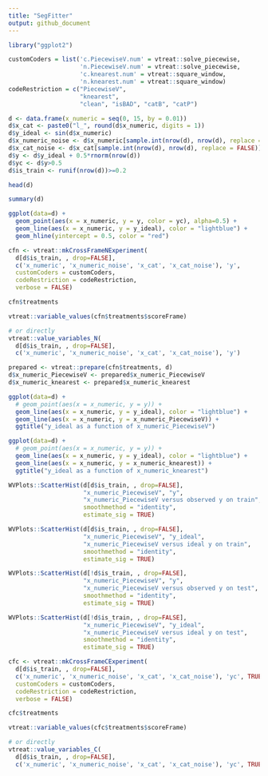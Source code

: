 ```yaml
---
title: "SegFitter"
output: github_document
---
```


```r
library("ggplot2")
```

```r
customCoders = list('c.PiecewiseV.num' = vtreat::solve_piecewise,
                    'n.PiecewiseV.num' = vtreat::solve_piecewise,
                    'c.knearest.num' = vtreat::square_window,
                    'n.knearest.num' = vtreat::square_window)
codeRestriction = c("PiecewiseV", 
                    "knearest",
                    "clean", "isBAD", "catB", "catP")
```


```r
d <- data.frame(x_numeric = seq(0, 15, by = 0.01))
d$x_cat <- paste0("l_", round(d$x_numeric, digits = 1))
d$y_ideal <- sin(d$x_numeric)
d$x_numeric_noise <- d$x_numeric[sample.int(nrow(d), nrow(d), replace = FALSE)]
d$x_cat_noise <- d$x_cat[sample.int(nrow(d), nrow(d), replace = FALSE)]
d$y <- d$y_ideal + 0.5*rnorm(nrow(d))
d$yc <- d$y>0.5
d$is_train <- runif(nrow(d))>=0.2

head(d)

summary(d)

ggplot(data=d) +
  geom_point(aes(x = x_numeric, y = y, color = yc), alpha=0.5) + 
  geom_line(aes(x = x_numeric, y = y_ideal), color = "lightblue") +
  geom_hline(yintercept = 0.5, color = "red")
```

```r
cfn <- vtreat::mkCrossFrameNExperiment(
  d[d$is_train, , drop=FALSE], 
  c('x_numeric', 'x_numeric_noise', 'x_cat', 'x_cat_noise'), 'y',
  customCoders = customCoders,
  codeRestriction = codeRestriction,
  verbose = FALSE)

cfn$treatments

vtreat::variable_values(cfn$treatments$scoreFrame)

# or directly
vtreat::value_variables_N(
  d[d$is_train, , drop=FALSE], 
  c('x_numeric', 'x_numeric_noise', 'x_cat', 'x_cat_noise'), 'y')

prepared <- vtreat::prepare(cfn$treatments, d)
d$x_numeric_PiecewiseV <- prepared$x_numeric_PiecewiseV
d$x_numeric_knearest <- prepared$x_numeric_knearest

ggplot(data=d) +
  # geom_point(aes(x = x_numeric, y = y)) + 
  geom_line(aes(x = x_numeric, y = y_ideal), color = "lightblue") + 
  geom_line(aes(x = x_numeric, y = x_numeric_PiecewiseV)) +
  ggtitle("y_ideal as a function of x_numeric_PiecewiseV")

ggplot(data=d) +
  # geom_point(aes(x = x_numeric, y = y)) + 
  geom_line(aes(x = x_numeric, y = y_ideal), color = "lightblue") + 
  geom_line(aes(x = x_numeric, y = x_numeric_knearest)) +
  ggtitle("y_ideal as a function of x_numeric_knearest")

WVPlots::ScatterHist(d[d$is_train, , drop=FALSE], 
                     "x_numeric_PiecewiseV", "y",
                     "x_numeric_PiecewiseV versus observed y on train",
                     smoothmethod = "identity",
                     estimate_sig = TRUE)

WVPlots::ScatterHist(d[d$is_train, , drop=FALSE], 
                     "x_numeric_PiecewiseV", "y_ideal",
                     "x_numeric_PiecewiseV versus ideal y on train",
                     smoothmethod = "identity",
                     estimate_sig = TRUE)

WVPlots::ScatterHist(d[!d$is_train, , drop=FALSE], 
                     "x_numeric_PiecewiseV", "y",
                     "x_numeric_PiecewiseV versus observed y on test",
                     smoothmethod = "identity",
                     estimate_sig = TRUE)

WVPlots::ScatterHist(d[!d$is_train, , drop=FALSE], 
                     "x_numeric_PiecewiseV", "y_ideal",
                     "x_numeric_PiecewiseV versus ideal y on test",
                     smoothmethod = "identity",
                     estimate_sig = TRUE)
```

```r
cfc <- vtreat::mkCrossFrameCExperiment(
  d[d$is_train, , drop=FALSE], 
  c('x_numeric', 'x_numeric_noise', 'x_cat', 'x_cat_noise'), 'yc', TRUE,
  customCoders = customCoders,
  codeRestriction = codeRestriction,
  verbose = FALSE)

cfc$treatments

vtreat::variable_values(cfc$treatments$scoreFrame)

# or directly
vtreat::value_variables_C(
  d[d$is_train, , drop=FALSE], 
  c('x_numeric', 'x_numeric_noise', 'x_cat', 'x_cat_noise'), 'yc', TRUE)
```

